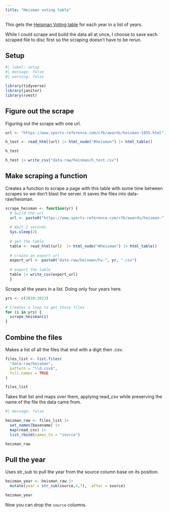 ```yaml
---
title: "Heisman voting table"
---
```


This gets the [Heisman Voting table](https://www.sports-reference.com/cfb/awards/heisman-1935.html) for each year in a list of years.

While I could scrape and build the data all at once, I choose to save each scraped file to disc first so the scraping doesn't have to be rerun.

## Setup

```r
#| label: setup
#| message: false
#| warning: false

library(tidyverse)
library(janitor)
library(rvest)
```

## Figure out the scrape

Figuring out the scrape with one url.

```r

url <- "https://www.sports-reference.com/cfb/awards/heisman-1935.html"

h_test <- read_html(url) |> html_node("#heisman") |> html_table()

h_test

h_test |> write_csv("data-raw/heisman/h_test.csv")

```

## Make scraping a function

Creates a function to scrape a page with this table with some time between scrapes so we don't blast the server. It saves the files into data-raw/heisman.

```r
scrape_heisman <- function(yr) {
  # build the url
  url <- paste0("https://www.sports-reference.com/cfb/awards/heisman-", yr, ".html")
  
  # Wait 2 seconds
  Sys.sleep(2)
  
  # get the table
  table <- read_html(url)  |> html_node("#heisman") |> html_table()
  
  # create an export url
  export_url <- paste0("data-raw/heisman/hv-", yr, ".csv")
  
  # export the table
  table |> write_csv(export_url)
  }

```

Scrape all the years in a list. Doing only four years here.

```r
yrs <- c(2020:2023)

# Creates a loop to get those files
for (i in yrs) {
  scrape_heisman(i)
}
```

## Combine the files

Makes a list of all the files that end with a digit then .csv.

```r
files_list <- list.files(
  "data-raw/heisman",
  pattern = "\\d.csv$",
  full.names = TRUE
)

files_list
```

Takes that list and maps over them, applying read_csv while preserving the name of the file the data came from.

```r
#| message: false

heisman_raw <- files_list |> 
  set_names(basename) |>
  map(read_csv) |> 
  list_rbind(names_to = "source")

heisman_raw
```

## Pull the year

Uses str_sub to pull the year from the source column base on its position.

```r
heisman_year <- heisman_raw |> 
  mutate(year = str_sub(source,4,7), .after = source)

heisman_year
```

Now you can drop the `source` columns.

